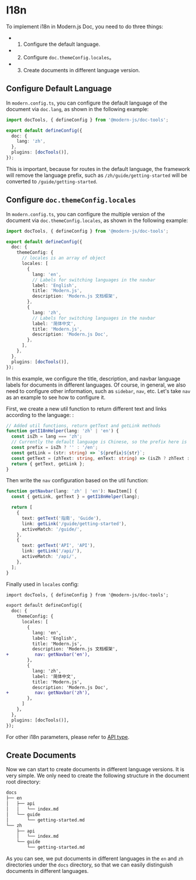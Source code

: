 # I18n

To implement i18n in Modern.js Doc, you need to do three things:

- 1. Configure the default language.
- 2. Configure `doc.themeConfig.locales`。
- 3. Create documents in different language version.

## Configure Default Language

In `modern.config.ts`, you can configure the default language of the document via `doc.lang`, as shown in the following example:

```ts title="modern.config.ts"
import docTools, { defineConfig } from '@modern-js/doc-tools';

export default defineConfig({
  doc: {
    lang: 'zh',
  },
  plugins: [docTools()],
});
```

This is important, because for routes in the default language, the framework will remove the language prefix, such as `/zh/guide/getting-started` will be converted to `/guide/getting-started`.

## Configure `doc.themeConfig.locales`

In `modern.config.ts`, you can configure the multiple version of the document via `doc.themeConfig.locales`, as shown in the following example:

```ts title="modern.config.ts"
import docTools, { defineConfig } from '@modern-js/doc-tools';

export default defineConfig({
  doc: {
    themeConfig: {
      // locales is an array of object
      locales: [
        {
          lang: 'en',
          // Labels for switching languages ​​in the navbar
          label: 'English',
          title: 'Modern.js',
          description: 'Modern.js 文档框架',
        },
        {
          lang: 'zh',
          // Labels for switching languages ​​in the navbar
          label: '简体中文',
          title: 'Modern.js',
          description: 'Modern.js Doc',
        },
      ],
    },
  },
  plugins: [docTools()],
});
```

In this example, we configure the title, description, and navbar language labels for documents in different languages. Of course, in general, we also need to configure other information, such as `sidebar`, `nav`, etc. Let's take `nav` as an example to see how to configure it.

First, we create a new util function to return different text and links according to the language:
:

```ts title="modern.config.ts"
// Added util functions, return getText and getLink methods
function getI18nHelper(lang: 'zh' | 'en') {
  const isZh = lang === 'zh';
  // Currently the default language is Chinese, so the prefix here is '', if the default language is English, then the prefix is ​​'/en'
  const prefix = isZh ? '' : '/en';
  const getLink = (str: string) => `${prefix}${str}`;
  const getText = (zhText: string, enText: string) => (isZh ? zhText : enText);
  return { getText, getLink };
}
```

Then write the `nav` configuration based on the util function:

```ts title="modern.config.ts"
function getNavbar(lang: 'zh' | 'en'): NavItem[] {
  const { getLink, getText } = getI18nHelper(lang);

  return [
    {
      text: getText('指南', 'Guide'),
      link: getLink('/guide/getting-started'),
      activeMatch: '/guide/',
    },
    {
      text: getText('API', 'API'),
      link: getLink('/api/'),
      activeMatch: '/api/',
    },
  ];
}
```

Finally used in `locales` config:

```diff title="modern.config.ts"
import docTools, { defineConfig } from '@modern-js/doc-tools';

export default defineConfig({
  doc: {
    themeConfig: {
      locales: [
        {
          lang: 'en',
          label: 'English',
          title: 'Modern.js',
          description: 'Modern.js 文档框架',
+          nav: getNavbar('en'),
        },
        {
          lang: 'zh',
          label: '简体中文',
          title: 'Modern.js',
          description: 'Modern.js Doc',
+          nav: getNavbar('zh'),
        },
      ]
    },
  },
  plugins: [docTools()],
});
```

For other i18n parameters, please refer to [API type](/api/config-theme#locales).

## Create Documents

Now we can start to create documents in different language versions. It is very simple. We only need to create the following structure in the document root directory:

```bash
docs
├── en
│   ├── api
│   │   └── index.md
│   └── guide
│       └── getting-started.md
└── zh
    ├── api
    │   └── index.md
    └── guide
        └── getting-started.md
```

As you can see, we put documents in different languages ​​in the `en` and `zh` directories under the `docs` directory, so that we can easily distinguish documents in different languages.
